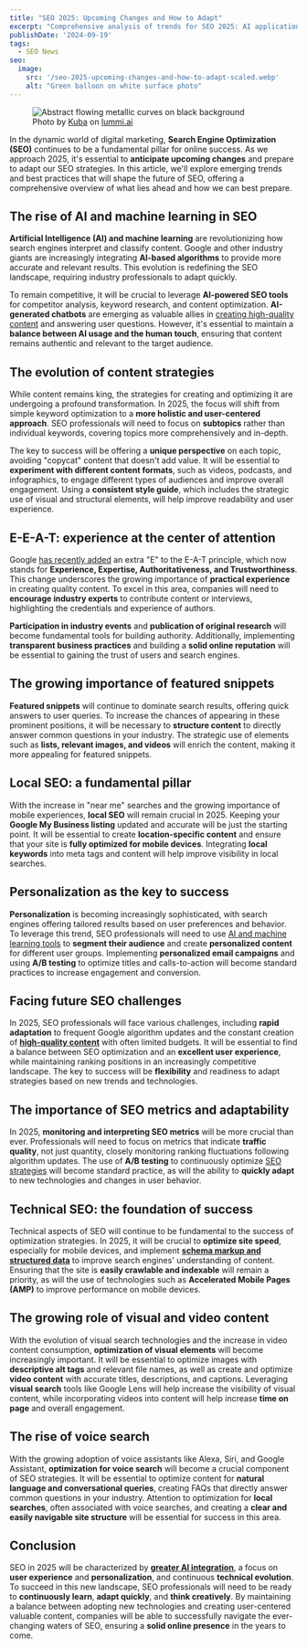 ```yaml
---
title: "SEO 2025: Upcoming Changes and How to Adapt"
excerpt: "Comprehensive analysis of trends for SEO 2025: AI applications, content strategy shifts, E-E-A-T importance, and technical adaptations."
publishDate: '2024-09-19'
tags:
  - SEO News
seo:
  image:
    src: '/seo-2025-upcoming-changes-and-how-to-adapt-scaled.webp'
    alt: "Green balloon on white surface photo"
---
```


<figure>
  <Image 
    id="cover-img" 
    src={coverImage} 
    loading="eager" 
    priority={true}
    alt="Abstract flowing metallic curves on black background" 
  />
  <figcaption>
    Photo by <a href="https://www.lummi.ai/creator/kubadesign">Kuba</a> on <a href="https://www.lummi.ai/">lummi.ai</a>
  </figcaption>
</figure>

In the dynamic world of digital marketing, **Search Engine Optimization (SEO)** continues to be a fundamental pillar for online success. As we approach 2025, it's essential to **anticipate upcoming changes** and prepare to adapt our SEO strategies. In this article, we'll explore emerging trends and best practices that will shape the future of SEO, offering a comprehensive overview of what lies ahead and how we can best prepare.

## The rise of AI and machine learning in SEO

**Artificial Intelligence (AI) and machine learning** are revolutionizing how search engines interpret and classify content. Google and other industry giants are increasingly integrating **AI-based algorithms** to provide more accurate and relevant results. This evolution is redefining the SEO landscape, requiring industry professionals to adapt quickly.

To remain competitive, it will be crucial to leverage **AI-powered SEO tools** for competitor analysis, keyword research, and content optimization. **AI-generated chatbots** are emerging as valuable allies in [creating high-quality content](https://www.serp-secrets.com/blog/adapting-to-googles-helpful-content-era/) and answering user questions. However, it's essential to maintain a **balance between AI usage and the human touch**, ensuring that content remains authentic and relevant to the target audience.

## The evolution of content strategies

While content remains king, the strategies for creating and optimizing it are undergoing a profound transformation. In 2025, the focus will shift from simple keyword optimization to a **more holistic and user-centered approach**. SEO professionals will need to focus on **subtopics** rather than individual keywords, covering topics more comprehensively and in-depth.

The key to success will be offering a **unique perspective** on each topic, avoiding "copycat" content that doesn't add value. It will be essential to **experiment with different content formats**, such as videos, podcasts, and infographics, to engage different types of audiences and improve overall engagement. Using a **consistent style guide**, which includes the strategic use of visual and structural elements, will help improve readability and user experience.

## E-E-A-T: experience at the center of attention

Google [has recently added](https://developers.google.com/search/blog/2022/12/google-raters-guidelines-e-e-a-t) an extra "E" to the E-A-T principle, which now stands for **Experience, Expertise, Authoritativeness, and Trustworthiness**. This change underscores the growing importance of **practical experience** in creating quality content. To excel in this area, companies will need to **encourage industry experts** to contribute content or interviews, highlighting the credentials and experience of authors.

**Participation in industry events** and **publication of original research** will become fundamental tools for building authority. Additionally, implementing **transparent business practices** and building a **solid online reputation** will be essential to gaining the trust of users and search engines.

## The growing importance of featured snippets

**Featured snippets** will continue to dominate search results, offering quick answers to user queries. To increase the chances of appearing in these prominent positions, it will be necessary to **structure content** to directly answer common questions in your industry. The strategic use of elements such as **lists, relevant images, and videos** will enrich the content, making it more appealing for featured snippets.

## Local SEO: a fundamental pillar

With the increase in "near me" searches and the growing importance of mobile experiences, **local SEO** will remain crucial in 2025. Keeping your **Google My Business listing** updated and accurate will be just the starting point. It will be essential to create **location-specific content** and ensure that your site is **fully optimized for mobile devices**. Integrating **local keywords** into meta tags and content will help improve visibility in local searches.

## Personalization as the key to success

**Personalization** is becoming increasingly sophisticated, with search engines offering tailored results based on user preferences and behavior. To leverage this trend, SEO professionals will need to use [AI and machine learning tools](https://www.serp-secrets.com/blog/the-future-of-seo-if-chatgpt-kills-search-engines/) to **segment their audience** and create **personalized content** for different user groups. Implementing **personalized email campaigns** and using **A/B testing** to optimize titles and calls-to-action will become standard practices to increase engagement and conversion.

## Facing future SEO challenges

In 2025, SEO professionals will face various challenges, including **rapid adaptation** to frequent Google algorithm updates and the constant creation of **[high-quality content](https://www.serp-secrets.com/blog/optimizing-content-for-google-search-generative-experience/)** with often limited budgets. It will be essential to find a balance between SEO optimization and an **excellent user experience**, while maintaining ranking positions in an increasingly competitive landscape. The key to success will be **flexibility** and readiness to adapt strategies based on new trends and technologies.

## The importance of SEO metrics and adaptability

In 2025, **monitoring and interpreting SEO metrics** will be more crucial than ever. Professionals will need to focus on metrics that indicate **traffic quality**, not just quantity, closely monitoring ranking fluctuations following algorithm updates. The use of **A/B testing** to continuously optimize [SEO strategies](https://www.serp-secrets.com/categories/seo-strategies/) will become standard practice, as will the ability to **quickly adapt** to new technologies and changes in user behavior.

## Technical SEO: the foundation of success

Technical aspects of SEO will continue to be fundamental to the success of optimization strategies. In 2025, it will be crucial to **optimize site speed**, especially for mobile devices, and implement **[schema markup and structured data](https://www.serp-secrets.com/blog/advanced-strategies-for-schema-markup-optimization/)** to improve search engines' understanding of content. Ensuring that the site is **easily crawlable and indexable** will remain a priority, as will the use of technologies such as **Accelerated Mobile Pages (AMP)** to improve performance on mobile devices.

## The growing role of visual and video content

With the evolution of visual search technologies and the increase in video content consumption, **optimization of visual elements** will become increasingly important. It will be essential to optimize images with **descriptive alt tags** and relevant file names, as well as create and optimize **video content** with accurate titles, descriptions, and captions. Leveraging **visual search** tools like Google Lens will help increase the visibility of visual content, while incorporating videos into content will help increase **time on page** and overall engagement.

## The rise of voice search

With the growing adoption of voice assistants like Alexa, Siri, and Google Assistant, **optimization for voice search** will become a crucial component of SEO strategies. It will be essential to optimize content for **natural language and conversational queries**, creating FAQs that directly answer common questions in your industry. Attention to optimization for **local searches**, often associated with voice searches, and creating a **clear and easily navigable site structure** will be essential for success in this area.

## Conclusion

SEO in 2025 will be characterized by **[greater AI integration](https://www.serp-secrets.com/blog/what-is-googles-search-generative-experience/)**, a focus on **user experience** and **personalization**, and continuous **technical evolution**. To succeed in this new landscape, SEO professionals will need to be ready to **continuously learn**, **adapt quickly**, and **think creatively**. By maintaining a balance between adopting new technologies and creating user-centered valuable content, companies will be able to successfully navigate the ever-changing waters of SEO, ensuring a **solid online presence** in the years to come.
